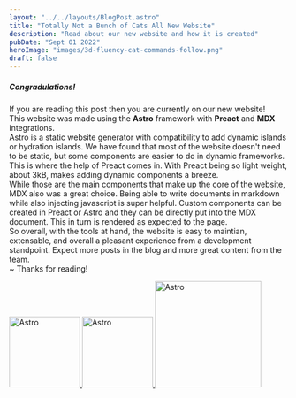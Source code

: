 ```yaml
---
layout: "../../layouts/BlogPost.astro"
title: "Totally Not a Bunch of Cats All New Website"
description: "Read about our new website and how it is created"
pubDate: "Sept 01 2022"
heroImage: "images/3d-fluency-cat-commands-follow.png"
draft: false
---
```


##### Congradulations!  
If you are reading this post then you are currently on our new website!  
This website was made using the **Astro**  framework with **Preact** and **MDX** integrations.  
Astro is a static website generator with compatibility to add dynamic islands or hydration islands. We have found that
most of the website doesn't need to be static, but some components are easier to do in dynamic frameworks.
This is where the help of Preact comes in. With Preact being so light weight, about 3kB, makes adding dynamic components a breeze.  
While those are the main components that make up the core of the website, MDX also was a great choice. Being able
to write documents in markdown while also injecting javascript is super helpful. Custom components
can be created in Preact or Astro and they can be directly put into the MDX document. This in turn
is rendered as expected to the page.  
So overall, with the tools at hand, the website is easy to maintian, extensable, and overall a pleasant experience
from a development standpoint. Expect more posts in the blog and more great content from the team.  
~ Thanks for reading!


<div class="d-flex gap-3 flex-wrap justify-content-center mt-5 align-items-center">
    <a class="image-link fit-content" href="https://astro.build/" title="Astro" aria-label="Astro Home Page">
        <img src={"https://totally-not-a-bunch-of-cats.github.io/Totally-Not-a-Bunch-of-Cats/svg/logomark-light-astro.svg"} alt="Astro" style="width: 8rem; height:auto; "/>
    </a>
    <a class="image-link fit-content" href="https://preactjs.com/" title="Preact" aria-label="Preact Home Page" style="">
        <img src="https://totally-not-a-bunch-of-cats.github.io/Totally-Not-a-Bunch-of-Cats/svg/preact.svg" alt="Astro" style="width: 8rem; height:auto;"/>
    </a>
    <a class="image-link fit-content" href="https://mdxjs.com/" title="MDXJS" aria-label="MDX Home Page">
        <img src="https://totally-not-a-bunch-of-cats.github.io/Totally-Not-a-Bunch-of-Cats/svg/mdx.svg" alt="Astro" style="width: 12rem; height:auto;"/>
    </a>
</div>